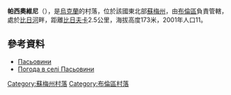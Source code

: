 {{coord|50|59|2|N|33|42|7|E|scale:100000_region:UA|display=title}}

'''帕西奧維尼'''（{{lang-uk|Пасьовини}}），是[[烏克蘭|烏克蘭]]的村落，位於該國東北部[[蘇梅州|蘇梅州]]，由[[布倫區_(烏克蘭)|布倫區]]負責管轄，處於[[比日河|比日河]]畔，距離[[比日夫卡|比日夫卡]]2.5公里，海拔高度173米，2001年人口11。

==參考資料==
* [http://w1.c1.rada.gov.ua/pls/z7502/A005?rdat1=02.02.2010&rf7571=28776 Пасьовини]{{dead link|date=2018年2月 |bot=InternetArchiveBot |fix-attempted=yes }}
* [http://weather.in.ua/ua/symskaja/19688 Погода в селі Пасьовини] {{Wayback|url=http://weather.in.ua/ua/symskaja/19688 |date=20220524134753 }}

{{DEFAULTSORT:Пасьовини}}

[[Category:蘇梅州村落|Category:蘇梅州村落]]
[[Category:布倫區村落|Category:布倫區村落]]


{{Sumy-geo-stub}}